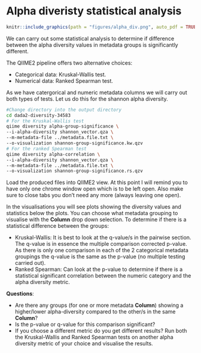 # Alpha diveristy statistical analysis
```r
knitr::include_graphics(path = "figures/alpha_div.png", auto_pdf = TRUE)
``` 

We can carry out some statistical analysis to determine if difference between the alpha diversity values in metadata groups is significantly different.

The QIIME2 pipeline offers two alternative choices: 

- Categorical data: Kruskal-Wallis test.
- Numerical data: Ranked Spearman test.

As we have catergorical and numeric metadata columns we will carry out both types of tests. Let us do this for the shannon alpha diversity.

```bash
#Change directory into the output directory
cd dada2-diversity-34583
# For the Kruskal-Wallis test
qiime diversity alpha-group-significance \
--i-alpha-diversity shannon_vector.qza \
--m-metadata-file ../metadata.file.txt \
--o-visualization shannon-group-significance.kw.qzv
# For the ranked Spearman test
qiime diversity alpha-correlation \
--i-alpha-diversity shannon_vector.qza \
--m-metadata-file ../metadata.file.txt \
--o-visualization shannon-group-significance.rs.qzv
```

Load the produced files into QIIME2 view. At this point I will remind you to have only one chrome window open which is to be left open. Also make sure to close tabs you don't need any more (always leaving one open).

In the visualisations you will see plots showing the diversity values and statistics below the plots. You can choose what metadata grouping to visualise with the __Column__ drop down selection. To determine if there is a statistical difference between the groups:

- Kruskal-Wallis: It is best to look at the q-value/s in the pairwise section. The q-value is in essence the multiple comparison corrected p-value. As there is only one comparison in each of the 2 categorical metadata groupings the q-value is the same as the p-value (no multiple testing carried out).
- Ranked Spearman: Can look at the p-value to determine if there is a statistical significant correlation between the numeric category and the alpha diversity metric.

__Questions__:

+ Are there any groups (for one or more metadata __Column__) showing a higher/lower alpha-diversity compared to the other/s in the same __Column__? 
+ Is the p-value or q-value for this comparison significant? 
+ If you choose a different metric do you get different results? Run both the Kruskal-Wallis and Ranked Spearman tests on another alpha diversity metric of your choice and visualise the results.